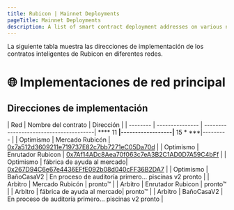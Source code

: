 ```yaml
---
title: Rubicon | Mainnet Deployments
pageTitle: Mainnet Deployments
description: A list of smart contract deployment addresses on various networks.
---
```


La siguiente tabla muestra las direcciones de implementación de los contratos inteligentes de Rubicon en diferentes redes.

# 🌐 Implementaciones de red principal

## Direcciones de implementación

| Red | Nombre del contrato | Dirección |
| -------- | --------------- | ---------------------------------------| **** 11 ****|------------------|**** 15 * ***|--------- |
| Optimismo | Mercado Rubicón | [0x7a512d3609211e719737E82c7bb7271eC05Da70d](https://optimistic.etherscan.io/address/0x7a512d3609211e719737E82c7bb7271eC05Da70d) |
| Optimismo | Enrutador Rubicon | [0x7Af14ADc8Aea70f063c7eA3B2C1AD0D7A59C4bFf](https://optimistic.etherscan.io/address/0x7Af14ADc8Aea70f063c7eA3B2C1AD0D7A59C4bFf) |
| Optimismo | fábrica de ayuda al mercado| [0x267D94C6e67e4436EFfE092b08d040cFF36B2DA7](https://optimistic.etherscan.io/address/0x267D94C6e67e4436EFfE092b08d040cFF36B2DA7) |
| Optimismo | BañoCasaV2 | En proceso de auditoría primero... piscinas v2 pronto |
| Arbitro | Mercado Rubicón | pronto™ |
| Arbitro | Enrutador Rubicon | pronto™ |
| Arbitro | fábrica de ayuda al mercado| pronto™ |
| Arbitro | BañoCasaV2 | En proceso de auditoría primero... piscinas v2 pronto |